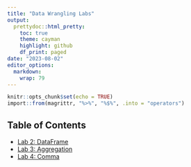```yaml
---
title: "Data Wrangling Labs"
output:
  prettydoc::html_pretty:
    toc: true
    theme: cayman
    highlight: github
    df_print: paged
date: "2023-08-02"
editor_options:
  markdown:
    wrap: 79
---
```


```r
knitr::opts_chunk$set(echo = TRUE)
import::from(magrittr, "%>%", "%$%", .into = "operators")
```

## Table of Contents

- [Lab 2: DataFrame](./lab_02.html)
- [Lab 3: Aggregation](./lab_03.html)
- [Lab 4: Comma](./lab_04.html)
